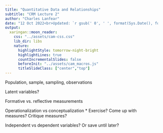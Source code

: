 ```yaml
---
title: "Quantitative Data and Relationships"
subtitle: "CRM Lecture 2"
author: "Charles Lanfear"
date: "12 Oct 2022<br>Updated: `r gsub(' 0', ' ', format(Sys.Date(), format='%d %b %Y'))`"
output:
  xaringan::moon_reader:
    css: "../assets/cam-css.css"
    lib_dir: libs
    nature:
      highlightStyle: tomorrow-night-bright
      highlightLines: true
      countIncrementalSlides: false
      beforeInit: "../assets/cam_macros.js"
      titleSlideClass: ["center","top"]
---
```


Population, sample, sampling, observations

Latent variables?

Formative vs. reflective measurements

Operationalization vs conceptualization
* Exercise? Come up with measures? Critique measures?

Independent vs dependent variables? Or save until later?